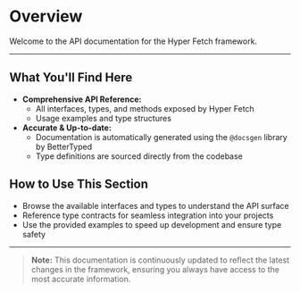 # Overview

Welcome to the API documentation for the Hyper Fetch framework.

---

## What You'll Find Here

- **Comprehensive API Reference:**
  - All interfaces, types, and methods exposed by Hyper Fetch
  - Usage examples and type structures
- **Accurate & Up-to-date:**
  - Documentation is automatically generated using the `@docsgen` library by BetterTyped
  - Type definitions are sourced directly from the codebase

## How to Use This Section

- Browse the available interfaces and types to understand the API surface
- Reference type contracts for seamless integration into your projects
- Use the provided examples to speed up development and ensure type safety

---

> **Note:** This documentation is continuously updated to reflect the latest changes in the framework, ensuring you
> always have access to the most accurate information.
